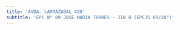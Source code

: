 ```yaml
---
title: 'AVDA. LARRAZABAL 420'
subtitle: 'EPC N° 09 JOSE MARIA TORRES - JIN B (EPCJS 09/20°)'
---
```



